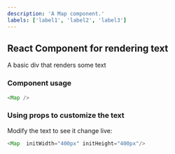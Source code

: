 ```yaml
---
description: 'A Map component.'
labels: ['label1', 'label2', 'label3']
---
```



## React Component for rendering text

A basic div that renders some text

### Component usage
```js
<Map />
```

### Using props to customize the text

Modify the text to see it change live:
```js live
<Map  initWidth="400px" initHeight="400px"/>
```
